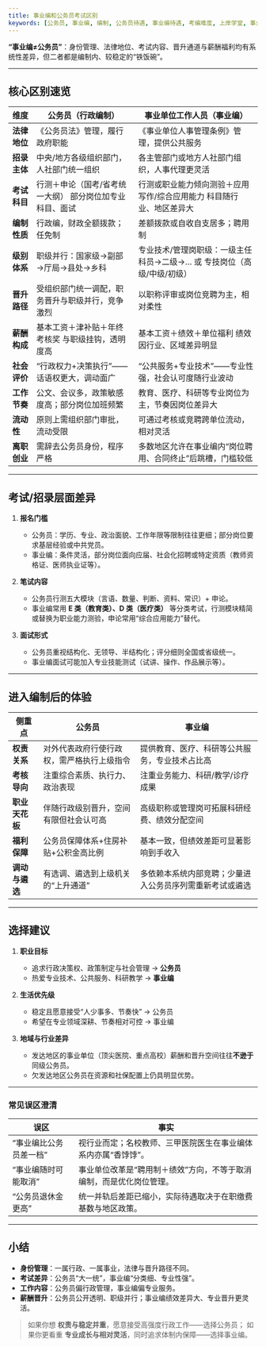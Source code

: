```yaml
---
title: 事业编和公务员考试区别
keywords: [公务员, 事业编, 编制, 公务员待遇, 事业编待遇, 考编难度, 上岸学堂, 事业编和公务员考试区别]
---
```




**“事业编≠公务员”**：身份管理、法律地位、考试内容、晋升通道与薪酬福利均有系统性差异，但二者都是编制内、较稳定的“铁饭碗”。

---

## 核心区别速览

| 维度       | 公务员（行政编制）                        | 事业单位工作人员（事业编）                           |
| -------- | -------------------------------- | --------------------------------------- |
| **法律地位** | 《公务员法》管理，履行政府职能                  | 《事业单位人事管理条例》管理，提供公共服务                   |
| **招录主体** | 中央/地方各级组织部门，人社部门统一组织             | 各主管部门或地方人社部门组织，人事代理更灵活                  |
| **考试科目** | 行测＋申论（国考/省考统一大纲） 部分岗位加专业科目、面试 | 行测或职业能力倾向测验＋应用写作/综合应用能力 科目随行业、地区差异大  |
| **编制性质** | 行政编，财政全额拨款；任免制                   | 差额拨款或自收自支居多；聘用制                         |
| **级别体系** | 职级并行：国家级→副部→厅局→县处→乡科             | 专业技术/管理岗职级：一级主任科员→二级→… 或 专技岗位（高级/中级/初级） |
| **晋升路径** | 受组织部门统一调配，职务晋升与职级并行，竞争激烈         | 以职称评审或岗位竞聘为主，相对柔性                       |
| **薪酬构成** | 基本工资＋津补贴＋年终考核奖 与职级挂钩，透明度高     | 基本工资＋绩效＋单位福利 绩效因行业、区域差异明显            |
| **社会评价** | “行政权力+决策执行”——话语权更大，调动面广          | “公共服务+专业技术”——专业性强，社会认可度随行业波动            |
| **工作节奏** | 公文、会议多，政策敏感度高；部分岗位加班频繁           | 教育、医疗、科研等专业岗位为主，节奏因岗位差异大                |
| **流动性**  | 原则上需组织部门审批，流动受限                  | 可通过考核或竞聘跨单位流动，相对灵活                      |
| **离职创业** | 需辞去公务员身份，程序严格                    | 多数地区允许在事业编内“岗位聘用、合同终止”后跳槽，门槛较低          |

---

## 考试/招录层面差异

1. **报名门槛**

   * 公务员：学历、专业、政治面貌、工作年限等限制往往更细；部分岗位要求基层经验或中共党员。
   * 事业编：条件灵活，部分岗位面向应届、社会化招聘或特定资质（教师资格证、医师执业证等）。

2. **笔试内容**

   * 公务员行测五大模块（言语、数量、判断、资料、常识）+ 申论。
   * 事业编常用 **E 类（教育类）、D 类（医疗类）** 等分类考试，行测模块精简或替换为职业能力测验，申论常用“综合应用能力”替代。

3. **面试形式**

   * 公务员重视结构化、无领导、半结构化；评分细则全国或省级统一。
   * 事业编面试可能加入专业技能测试（试讲、操作、作品展示等）。

---

## 进入编制后的体验

| 侧重点       | 公务员                   | 事业编                          |
| --------- | --------------------- | ---------------------------- |
| **权责关系**  | 对外代表政府行使行政权，需严格执行上级指令 | 提供教育、医疗、科研等公共服务，专业技术占比高      |
| **考核导向**  | 注重综合素质、执行力、政治表现       | 注重业务能力、科研/教学/诊疗成果            |
| **职业天花板** | 伴随行政级别晋升，空间有限但社会认可高   | 高级职称或管理岗可拓展科研经费、绩效分配空间       |
| **福利保障**  | 公务员保障体系+住房补贴+公积金高比例   | 基本一致，但绩效差距可显著影响到手收入          |
| **调动与遴选** | 有选调、遴选到上级机关的“上升通道”    | 多依赖本系统内部竞聘；少量进入公务员序列需重新考试或遴选 |

---

## 选择建议

1. **职业目标**

   * 追求行政决策权、政策制定与社会管理 → **公务员**
   * 热爱专业技术、公共服务、科研教学 → **事业编**

2. **生活优先级**

   * 稳定且愿意接受“人少事多、节奏快” → 公务员
   * 希望在专业领域深耕、节奏相对可控 → 事业编

3. **地域与行业差异**

   * 发达地区的事业单位（顶尖医院、重点高校）薪酬和晋升空间往往**不逊于**同级公务员。
   * 欠发达地区公务员在资源和社保配置上仍具明显优势。

---

### 常见误区澄清

| 误区           | 事实                                  |
| ------------ | ----------------------------------- |
| “事业编比公务员差一档” | 视行业而定；名校教师、三甲医院医生在事业编体系内亦属“香饽饽”。    |
| “事业编随时可能取消”  | 事业单位改革是“聘用制＋绩效”方向，不等于取消编制，而是优化岗位管理。 |
| “公务员退休金更高”   | 统一并轨后差距已缩小，实际待遇取决于在职缴费基数与地区政策。      |

---

## 小结

* **身份管理**：一属行政、一属事业，法律与晋升路径不同。
* **考试差异**：公务员“大一统”，事业编“分类细、专业性强”。
* **工作内容**：公务员偏行政管理，事业编偏专业服务。
* **薪酬晋升**：公务员公开透明、职级并行；事业编绩效差异大、专业晋升更灵活。

> 如果你想 **权责与稳定并重**，愿意接受高强度行政工作——选择公务员；
> 如果你更看重 **专业成长与相对灵活**，同时追求体制内保障——选择事业编。

<FollowMe />